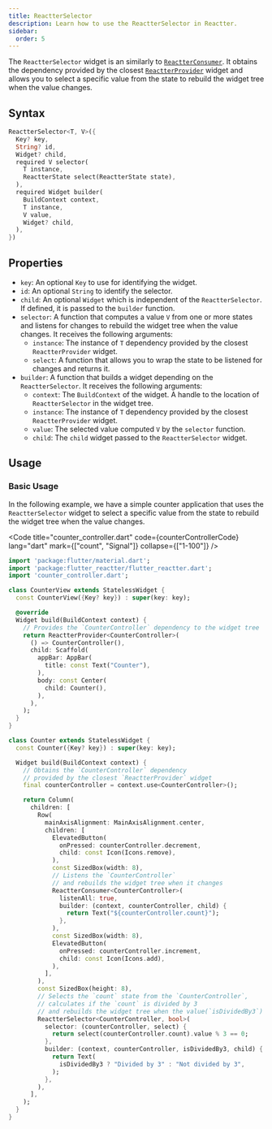 ```yaml
---
title: ReactterSelector
description: Learn how to use the ReactterSelector in Reactter.
sidebar:
  order: 5
---
```



The <HT>`ReactterSelector`</HT> widget is an similarly to <HT>[`ReactterConsumer`](/reactter/widgets/reactter_consumer)</HT>. It obtains the dependency provided by the closest <HT>[`ReactterProvider`](/reactter/widgets/reactter_provider)</HT> widget and allows you to select a specific value from the state to rebuild the widget tree when the value changes.


## Syntax

```dart showLineNumbers=false
ReactterSelector<T, V>({
  Key? key,
  String? id,
  Widget? child,
  required V selector(
    T instance,
    ReactterState select(ReactterState state),
  ),
  required Widget builder(
    BuildContext context,
    T instance,
    V value,
    Widget? child,
  ),
})
```

## Properties

- `key`: An optional <HT>`Key`</HT> to use for identifying the widget.
- `id`: An optional <HT>`String`</HT> to identify the selector.
- `child`: An optional <HT>`Widget`</HT> which is independent of the <HT>`ReactterSelector`</HT>.
  If defined, it is passed to the <HM>`builder`</HM> function.
- <HM>`selector`</HM>: A function that computes a value <HT>`V`</HT> from one or more states and listens for changes to rebuild the widget tree when the value changes.
  It receives the following arguments:
  - `instance`: The instance of <HT>`T`</HT> dependency provided by the closest <HT>`ReactterProvider`</HT> widget.
  - `select`: A function that allows you to wrap the state to be listened for changes and returns it.
- <HM>`builder`</HM>: A function that builds a widget depending on the <HT>`ReactterSelector`</HT>.
It receives the following arguments:
  - `context`: The <HT>`BuildContext`</HT> of the widget. A handle to the location of <HT>`ReactterSelector`</HT> in the widget tree.
  - `instance`: The instance of <HT>`T`</HT> dependency provided by the closest <HT>`ReactterProvider`</HT> widget.
  - `value`: The selected value computed <HT>`V`</HT> by the <HM>`selector`</HM> function.
  - `child`: The `child` widget passed to the <HT>`ReactterSelector`</HT> widget.


## Usage

### Basic Usage

In the following example, we have a simple counter application that uses the <HT>`ReactterSelector`</HT> widget to select a specific value from the state to rebuild the widget tree when the value changes.

<Code title="counter_controller.dart" code={counterControllerCode} lang="dart" mark={["count", "Signal"]} collapse={["1-100"]}  />

```dart title="counter_view.dart" collapse={1-24, 29-32, 35-58} "ReactterSelector" "context.use" "ReactterConsumer" "ReactterProvider" "CounterController"
import 'package:flutter/material.dart';
import 'package:flutter_reactter/flutter_reactter.dart';
import 'counter_controller.dart';

class CounterView extends StatelessWidget {
  const CounterView({Key? key}) : super(key: key);

  @override
  Widget build(BuildContext context) {
    // Provides the `CounterController` dependency to the widget tree
    return ReactterProvider<CounterController>(
      () => CounterController(),
      child: Scaffold(
        appBar: AppBar(
          title: const Text("Counter"),
        ),
        body: const Center(
          child: Counter(),
        ),
      ),
    );
  }
}

class Counter extends StatelessWidget {
  const Counter({Key? key}) : super(key: key);

  Widget build(BuildContext context) {
    // Obtains the `CounterController` dependency
    // provided by the closest `ReactterProvider` widget
    final counterController = context.use<CounterController>();

    return Column(
      children: [
        Row(
          mainAxisAlignment: MainAxisAlignment.center,
          children: [
            ElevatedButton(
              onPressed: counterController.decrement,
              child: const Icon(Icons.remove),
            ),
            const SizedBox(width: 8),
            // Listens the `CounterController`
            // and rebuilds the widget tree when it changes
            ReactterConsumer<CounterController>(
              listenAll: true,
              builder: (context, counterController, child) {
                return Text("${counterController.count}");
              },
            ),
            const SizedBox(width: 8),
            ElevatedButton(
              onPressed: counterController.increment,
              child: const Icon(Icons.add),
            ),
          ],
        ),
        const SizedBox(height: 8),
        // Selects the `count` state from the `CounterController`,
        // calculates if the `count` is divided by 3
        // and rebuilds the widget tree when the value(`isDividedBy3`) changes
        ReactterSelector<CounterController, bool>(
          selector: (counterController, select) {
            return select(counterController.count).value % 3 == 0;
          },
          builder: (context, counterController, isDividedBy3, child) {
            return Text(
              isDividedBy3 ? "Divided by 3" : "Not divided by 3",
            );
          },
        ),
      ],
    );
  }
}
```
